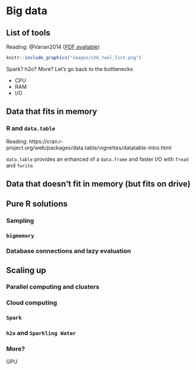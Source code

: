 # Big data {#bigdata}

## List of tools

Reading: @Varian2014 ([PDF available](http://pubs.aeaweb.org/doi/pdfplus/10.1257/jep.28.2.3))

```r
knitr::include_graphics("images/ch6_tool_list.png")
```

Spark?  h2o?  More?  Let's go back to the bottlenecks

- CPU
- RAM
- I/O

## Data that fits in memory

### R and `data.table`

Reading: https://cran.r-project.org/web/packages/data.table/vignettes/datatable-intro.html

`data.table` provides an enhanced of a `data.frame` and faster I/O with `fread` and `fwrite`.

## Data that doesn't fit in memory (but fits on drive)

## Pure R solutions

### Sampling

### `bigmemory`

### Database connections and lazy evaluation

## Scaling up

### Parallel computing and clusters

### Cloud computing

### `Spark`

### `h2o` and `Sparkling Water`

### More?

GPU
